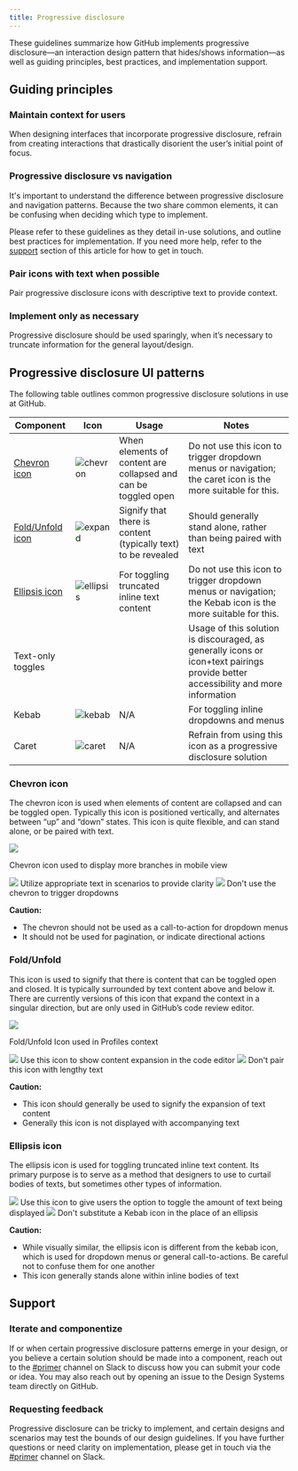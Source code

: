 ```yaml
---
title: Progressive disclosure
---
```



These guidelines summarize how GitHub implements progressive disclosure—an interaction design pattern that hides/shows information—as well as guiding principles, best practices, and implementation support.

## Guiding principles

### Maintain context for users

When designing interfaces that incorporate progressive disclosure, refrain from creating interactions that drastically disorient the user’s initial point of focus.

### Progressive disclosure vs navigation

It's important to understand the difference between progressive disclosure and navigation patterns. Because the two share common elements, it can be confusing when deciding which type to implement.

Please refer to these guidelines as they detail in-use solutions, and outline best practices for implementation. If you need more help, refer to the [support](#support) section of this article for how to get in touch.

### Pair icons with text when possible

Pair progressive disclosure icons with descriptive text to provide context.

### Implement only as necessary

Progressive disclosure should be used sparingly, when it’s necessary to truncate information for the general layout/design.

## Progressive disclosure UI patterns

The following table outlines common progressive disclosure solutions in use at GitHub.

| Component                       | Icon                                                                                                              | Usage                                                          | Notes                                                                                                                             |
| ------------------------------- | ----------------------------------------------------------------------------------------------------------------- | -------------------------------------------------------------- | --------------------------------------------------------------------------------------------------------------------------------- |
| [Chevron icon](#chevron-icon)   | ![chevron](https://user-images.githubusercontent.com/24916540/52089727-1ae9d480-2564-11e9-8291-1ee9d3225427.png)  | When elements of content are collapsed and can be toggled open | Do not use this icon to trigger dropdown menus or navigation; the caret icon is the more suitable for this.                     |
| [Fold/Unfold icon](#foldunfold) | ![expand](https://user-images.githubusercontent.com/24916540/52089724-1a513e00-2564-11e9-84f8-eba077f6abfc.png)   | Signify that there is content (typically text) to be revealed  | Should generally stand alone, rather than being paired with text                                                                  |
| [Ellipsis icon](#ellipsis-icon) | ![ellipsis](https://user-images.githubusercontent.com/24916540/52089725-1ae9d480-2564-11e9-8d29-1dc28740924a.png) | For toggling truncated inline text content                     | Do not use this icon to trigger dropdown menus or navigation; the Kebab icon is the more suitable for this.                     |
| Text-only toggles               |                                                                                                                   |                                                                | Usage of this solution is discouraged, as generally icons or icon+text pairings provide better accessibility and more information |
| Kebab                           | ![kebab](https://user-images.githubusercontent.com/24916540/52089726-1ae9d480-2564-11e9-984b-2d304cc0d46e.png)    | N/A                                                            | For toggling inline dropdowns and menus                                                                                           |
| Caret                           | ![caret](https://user-images.githubusercontent.com/24916540/52089723-1a513e00-2564-11e9-8179-420bba7922e7.png)    | N/A                                                            | Refrain from using this icon as a progressive disclosure solution                                                                 |

### Chevron icon

The chevron icon is used when elements of content are collapsed and can be toggled open. Typically this icon is positioned vertically, and alternates between “up” and “down” states. This icon is quite flexible, and can stand alone, or be paired with text.

<Flex alignItems="center" flexDirection="column" my={5}>
  <BorderBox width={9 / 12}>
    <img src="https://user-images.githubusercontent.com/24916540/52079947-8a9f9580-254b-11e9-9e64-72a2a38f5ebd.png" />
  </BorderBox>
  <p>Chevron icon used to display more branches in mobile view</p>
</Flex>

<DoDontContainer>
  <Do>
    <img src="https://user-images.githubusercontent.com/24916540/52094309-7b344280-2573-11e9-8f1a-d28cf78a0351.png" />
    <Caption>Utilize appropriate text in scenarios to provide clarity</Caption>
  </Do>
  <Dont>
    <img src="https://user-images.githubusercontent.com/24916540/52088378-892c9800-2560-11e9-9e36-0e72599da28a.png" />
    <Caption>Don't use the chevron to trigger dropdowns</Caption>
  </Dont>
</DoDontContainer>

**Caution:**

- The chevron should not be used as a call-to-action for dropdown menus
- It should not be used for pagination, or indicate directional actions

### Fold/Unfold

This icon is used to signify that there is content that can be toggled open and closed. It is typically surrounded by text content above and below it. There are currently versions of this icon that expand the context in a singular direction, but are only used in GitHub’s code review editor.

<Flex alignItems="center" flexDirection="column" my={5}>
  <BorderBox width={9 / 12} border="1px solid" borderColor="gray.3" mb="2">
    <img src="https://user-images.githubusercontent.com/24916540/52096167-c43bc500-257a-11e9-9e20-a0371eb83720.png" />
  </BorderBox>
  <p>Fold/Unfold Icon used in Profiles context</p>
</Flex>

<DoDontContainer>
  <Do>
    <img src="https://user-images.githubusercontent.com/24916540/52096601-47114f80-257c-11e9-92fc-d5a12f980372.png" />
    <Caption>Use this icon to show content expansion in the code editor</Caption>
  </Do>
  <Dont>
    <img src="https://user-images.githubusercontent.com/24916540/52090486-5b4a5200-2566-11e9-8f29-3c26f3787409.png" />
    <Caption>Don't pair this icon with lengthy text</Caption>
  </Dont>
</DoDontContainer>

**Caution:**

- This icon should generally be used to signify the expansion of text content
- Generally this icon is not displayed with accompanying text

### Ellipsis icon

The ellipsis icon is used for toggling truncated inline text content. Its primary purpose is to serve as a method that designers to use to curtail bodies of texts, but sometimes other types of information.

<DoDontContainer>
  <Do>
    <img src="https://user-images.githubusercontent.com/24916540/52093713-14ae2500-2571-11e9-9893-819b563639b1.png" />
    <Caption>Use this icon to give users the option to toggle the amount of text being displayed</Caption>
  </Do>
  <Dont>
    <img src="https://user-images.githubusercontent.com/24916540/52093714-1546bb80-2571-11e9-8799-9260792e40f5.png" />
    <Caption>Don't substitute a Kebab icon in the place of an ellipsis</Caption>
  </Dont>
</DoDontContainer>

**Caution:**

- While visually similar, the ellipsis icon is different from the kebab icon, which is used for dropdown menus or general call-to-actions. Be careful not to confuse them for one another
- This icon generally stands alone within inline bodies of text

## Support

### Iterate and componentize

If or when certain progressive disclosure patterns emerge in your design, or you believe a certain solution should be made into a component, reach out to the [#primer](https://github.slack.com/archives/CSGAVNZ19) channel on Slack to discuss how you can submit your code or idea. You may also reach out by opening an issue to the Design Systems team directly on GitHub.

### Requesting feedback

Progressive disclosure can be tricky to implement, and certain designs and scenarios may test the bounds of our design guidelines. If you have further questions or need clarity on implementation, please get in touch via the [#primer](https://github.slack.com/archives/CSGAVNZ19) channel on Slack.
